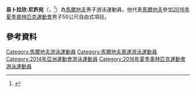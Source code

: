 {{Infobox sportsperson
 |           name = 易卜拉欣·尼許宛
 |          image = 
 |      imagesize = 
 |        caption = 
 |    nationality = 馬爾地夫
 |          sport = 游泳
 |          event = 
 |     birth_date = {{Birth date and age|1997|06|12|df=yes}}
 |    birth_place = 
 |         height = 
 |         weight = 
 |        country = {{flag|Maldives}}
 |             pb = 
 |    show-medals = 
 | medaltemplates = 
}}

'''易卜拉欣·尼許宛'''（{{lang-en|'''Ibrahim Nishwan'''}}，{{bd|1997年|6月12日}}<ref>{{cite web |url=https://www.rio2016.com/en/athlete/ibrahim-nishwan |title=Ibrahim Nishwan |publisher=Rio 2016 |accessdate=8 August 2016 |archive-date=2016-08-06 |archive-url=https://web.archive.org/web/20160806061910/https://www.rio2016.com/en/athlete/ibrahim-nishwan |dead-url=no }}</ref>）為[[馬爾地夫|馬爾地夫]]男子游泳運動員，他代表[[馬爾地夫|馬爾地夫]]參加[[2016年夏季奧林匹克運動會|2016年夏季奧林匹克運動會]]男子50公尺自由式項目。

== 參考資料==
{{reflist}}

{{DEFAULTSORT:Nishwan, Ibrahim}}

[[Category:馬爾地夫游泳運動員|Category:馬爾地夫游泳運動員]]
[[Category:馬爾地夫奧運游泳運動員|Category:馬爾地夫奧運游泳運動員]]
[[Category:2014年亞洲運動會游泳運動員|Category:2014年亞洲運動會游泳運動員]]
[[Category:2016年夏季奧林匹克運動會游泳運動員|Category:2016年夏季奧林匹克運動會游泳運動員]]